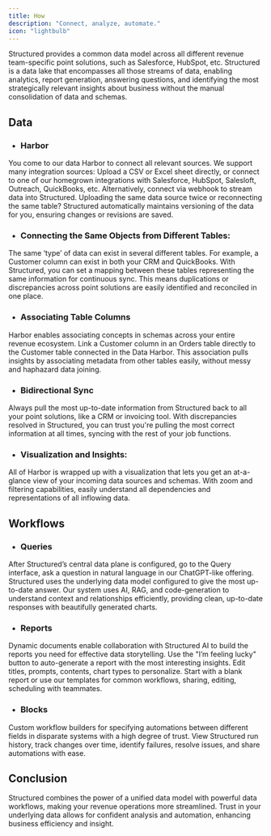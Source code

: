 ```yaml
---
title: How
description: "Connect, analyze, automate."
icon: "lightbulb"
---
```


Structured provides a common data model across all different revenue team-specific point solutions, such as Salesforce, HubSpot, etc. Structured is a data lake that encompasses all those streams of data, enabling analytics, report generation, answering questions, and identifying the most strategically relevant insights about business without the manual consolidation of data and schemas.

## Data

- ### Harbor

You come to our data Harbor to connect all relevant sources. We support many integration sources: Upload a CSV or Excel sheet directly, or connect to one of our homegrown integrations with Salesforce, HubSpot, Salesloft, Outreach, QuickBooks, etc. Alternatively, connect via webhook to stream data into Structured. Uploading the same data source twice or reconnecting the same table? Structured automatically maintains versioning of the data for you, ensuring changes or revisions are saved.

- ### Connecting the Same Objects from Different Tables:

The same ‘type’ of data can exist in several different tables. For example, a Customer column can exist in both your CRM and QuickBooks. With Structured, you can set a mapping between these tables representing the same information for continuous sync. This means duplications or discrepancies across point solutions are easily identified and reconciled in one place.

- ### Associating Table Columns

Harbor enables associating concepts in schemas across your entire revenue ecosystem. Link a Customer column in an Orders table directly to the Customer table connected in the Data Harbor. This association pulls insights by associating metadata from other tables easily, without messy and haphazard data joining.

- ### Bidirectional Sync

Always pull the most up-to-date information from Structured back to all your point solutions, like a CRM or invoicing tool. With discrepancies resolved in Structured, you can trust you're pulling the most correct information at all times, syncing with the rest of your job functions.

- ### Visualization and Insights:

All of Harbor is wrapped up with a visualization that lets you get an at-a-glance view of your incoming data sources and schemas. With zoom and filtering capabilities, easily understand all dependencies and representations of all inflowing data.

## Workflows

- ### Queries

After Structured’s central data plane is configured, go to the Query interface, ask a question in natural language in our ChatGPT-like offering. Structured uses the underlying data model configured to give the most up-to-date answer. Our system uses AI, RAG, and code-generation to understand context and relationships efficiently, providing clean, up-to-date responses with beautifully generated charts.

- ### Reports

Dynamic documents enable collaboration with Structured AI to build the reports you need for effective data storytelling. Use the "I’m feeling lucky" button to auto-generate a report with the most interesting insights. Edit titles, prompts, contents, chart types to personalize. Start with a blank report or use our templates for common workflows, sharing, editing, scheduling with teammates.

- ### Blocks

Custom workflow builders for specifying automations between different fields in disparate systems with a high degree of trust. View Structured run history, track changes over time, identify failures, resolve issues, and share automations with ease.

## Conclusion

Structured combines the power of a unified data model with powerful data workflows, making your revenue operations more streamlined. Trust in your underlying data allows for confident analysis and automation, enhancing business efficiency and insight.
